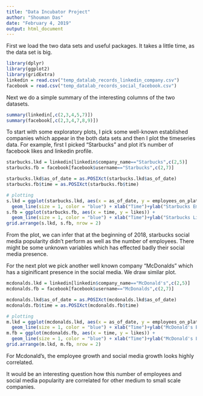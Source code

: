 ---
title: "Data Incubator Project"
author: "Shouman Das"
date: "February 4, 2019"
output: html_document
---
First we load the two data sets and useful packages. It takes a little time, as the data set is big. 
```{r, cache=TRUE, warning=FALSE}
library(dplyr)
library(ggplot2)
library(gridExtra)
linkedin = read.csv("temp_datalab_records_linkedin_company.csv")
facebook = read.csv("temp_datalab_records_social_facebook.csv")

```
Next we do a simple summary of the interesting columns of the two datasets. 
```{r}
summary(linkedin[,c(2,3,4,5,7)])
summary(facebook[,c(2,3,4,7,8,9)])
```
To start with some exploratory plots, I pick some well-known established companies which appear in the both data sets and then I plot the timeseries data. For example, first I picked "Starbucks" and plot it's number of facebook likes and linkedin profile.
```{r,cache=TRUE}
starbucks.lkd = linkedin[linkedin$company_name=="Starbucks",c(2,5)]
starbucks.fb = facebook[facebook$username=="Starbucks",c(2,7)]

starbucks.lkd$as_of_date = as.POSIXct(starbucks.lkd$as_of_date)
starbucks.fb$time = as.POSIXct(starbucks.fb$time)

# plotting
s.lkd = ggplot(starbucks.lkd, aes(x = as_of_date, y = employees_on_platform)) +
  geom_line(size = 1, color = "blue") + xlab("Time")+ylab("Starbucks Employees")
s.fb = ggplot(starbucks.fb, aes(x = time, y = likes)) +
  geom_line(size = 1, color = "blue") + xlab("Time")+ylab("Starbucks Likes")
grid.arrange(s.lkd, s.fb, nrow = 2)
```

From the plot, we can infer that at the beginning of 2018, starbucks social media popularity didn't perform as well as the number of employees. There might be some unknown variables which has effected badly their social media presence. 

For the next plot we pick another well known company "McDonalds" which has a siginificant presence in the social media. We draw similar plot. 
```{r,cache=TRUE}
mcdonalds.lkd = linkedin[linkedin$company_name=="McDonald's",c(2,5)]
mcdonalds.fb = facebook[facebook$username=="McDonalds",c(2,7)]

mcdonalds.lkd$as_of_date = as.POSIXct(mcdonalds.lkd$as_of_date)
mcdonalds.fb$time = as.POSIXct(mcdonalds.fb$time)

# plotting
m.lkd = ggplot(mcdonalds.lkd, aes(x = as_of_date, y = employees_on_platform)) +
  geom_line(size = 1, color = "blue") + xlab("Time")+ylab("McDonald's Employees")
m.fb = ggplot(mcdonalds.fb, aes(x = time, y = likes)) +
  geom_line(size = 1, color = "blue") + xlab("Time")+ylab("McDonald's Likes")
grid.arrange(m.lkd, m.fb, nrow = 2)
```

For Mcdonald's, the employee growth and social media growth looks highly correlated. 

It would be an interesting question how this number of employees and social media popularity are correlated for other medium to small scale companies. 


